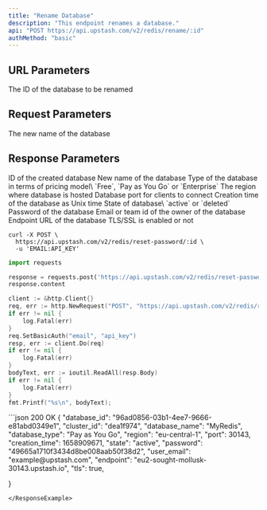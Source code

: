 ```yaml
---
title: "Rename Database"
description: "This endpoint renames a database."
api: "POST https://api.upstash.com/v2/redis/rename/:id"
authMethod: "basic"
---
```


## URL Parameters

<ParamField path="id" required>
  The ID of the database to be renamed
</ParamField>

## Request Parameters

<ParamField body="name" required>
  The new name of the database
</ParamField>

## Response Parameters

<ResponseField name="database_id" type="string">
  ID of the created database
</ResponseField>
<ResponseField name="database_name" type="string">
  New name of the database
</ResponseField>
<ResponseField name="database_type" type="string">
  Type of the database in terms of pricing model\ `Free`, `Pay as You Go` or
  `Enterprise`
</ResponseField>
<ResponseField name="region" type="string">
  The region where database is hosted
</ResponseField>
<ResponseField name="port" type="int">
  Database port for clients to connect
</ResponseField>
<ResponseField name="creation_time" type="int">
  Creation time of the database as Unix time
</ResponseField>
<ResponseField name="state" type="string">
  State of database\ `active` or `deleted`
</ResponseField>
<ResponseField name="password" type="string">
  Password of the database
</ResponseField>
<ResponseField name="user_email" type="string">
  Email or team id of the owner of the database
</ResponseField>
<ResponseField name="endpoint" type="string">
  Endpoint URL of the database
</ResponseField>
<ResponseField name="tls" type="boolean">
  TLS/SSL is enabled or not
</ResponseField>

<RequestExample>

```shell curl
curl -X POST \
  https://api.upstash.com/v2/redis/reset-password/:id \
  -u 'EMAIL:API_KEY'
```

```python Python
import requests

response = requests.post('https://api.upstash.com/v2/redis/reset-password/:id', auth=('EMAIL', 'API_KEY'))
response.content
```

```go Go
client := &http.Client{}
req, err := http.NewRequest("POST", "https://api.upstash.com/v2/redis/reset-password/:id", nil)
if err != nil {
    log.Fatal(err)
}
req.SetBasicAuth("email", "api_key")
resp, err := client.Do(req)
if err != nil {
    log.Fatal(err)
}
bodyText, err := ioutil.ReadAll(resp.Body)
if err != nil {
    log.Fatal(err)
}
fmt.Printf("%s\n", bodyText);
```

</RequestExample>

<ResponseExample>
```json 200 OK
{
  "database_id": "96ad0856-03b1-4ee7-9666-e81abd0349e1",
  "cluster_id": "dea1f974",
  "database_name": "MyRedis",
  "database_type": "Pay as You Go",
  "region": "eu-central-1",
  "port": 30143,
  "creation_time": 1658909671,
  "state": "active",
  "password": "49665a1710f3434d8be008aab50f38d2",
  "user_email": "example@upstash.com",
  "endpoint": "eu2-sought-mollusk-30143.upstash.io",
  "tls": true,

}
```
</ResponseExample>